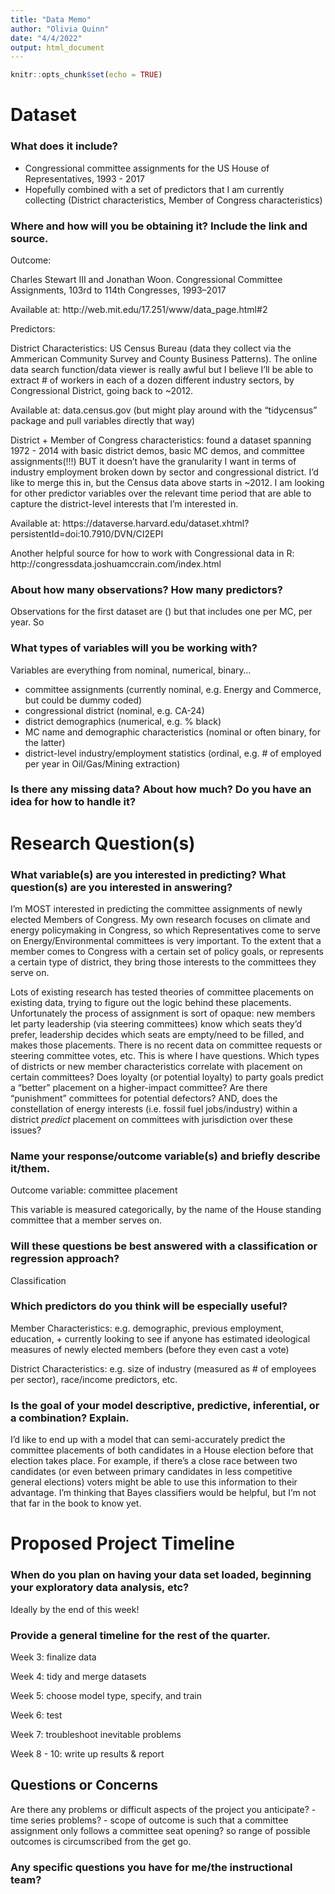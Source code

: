 ```yaml
---
title: "Data Memo"
author: "Olivia Quinn"
date: "4/4/2022"
output: html_document
---
```


```r
knitr::opts_chunk$set(echo = TRUE)
```

# Dataset

### What does it include? 

- Congressional committee assignments for the US House of Representatives, 1993 - 2017
- Hopefully combined with a set of predictors that I am currently collecting (District characteristics, Member of Congress characteristics)


### Where and how will you be obtaining it? Include the link and source.

Outcome: 

Charles Stewart III and Jonathan Woon.  Congressional Committee Assignments, 103rd to 114th Congresses, 1993--2017

Available at: http://web.mit.edu/17.251/www/data_page.html#2

Predictors: 

District Characteristics: US Census Bureau (data they collect via the Ammerican Community Survey and County Business Patterns). The online data search function/data viewer is really awful but I believe I'll be able to extract # of workers in each of a dozen different industry sectors, by Congressional District, going back to ~2012. 

Available at: data.census.gov (but might play around with the "tidycensus" package and pull variables directly that way)

District + Member of Congress characteristics: found a dataset spanning 1972 - 2014 with basic district demos, basic MC demos, and committee assignments(!!!) BUT it doesn't have the granularity I want in terms of industry employment broken down by sector and congressional district. I'd like to merge this in, but the Census data above starts in ~2012. I am looking for other predictor variables over the relevant time period that are able to capture the district-level interests that I'm interested in. 

Available at: https://dataverse.harvard.edu/dataset.xhtml?persistentId=doi:10.7910/DVN/CI2EPI


Another helpful source for how to work with Congressional data in R: http://congressdata.joshuamccrain.com/index.html

### About how many observations? How many predictors? 

Observations for the first dataset are () but that includes one per MC, per year. So 

### What types of variables will you be working with?

Variables are everything from nominal, numerical, binary...

- committee assignments (currently nominal, e.g. Energy and Commerce, but could be dummy coded)
- congressional district (nominal, e.g. CA-24)
- district demographics (numerical, e.g. % black)
- MC name and demographic characteristics (nominal or often binary, for the latter)
- district-level industry/employment statistics (ordinal, e.g. # of employed per year in Oil/Gas/Mining extraction)


### Is there any missing data? About how much? Do you have an idea for how to handle it?



# Research Question(s)

### What variable(s) are you interested in predicting? What question(s) are you interested in answering?

I'm MOST interested in predicting the committee assignments of newly elected Members of Congress. My own research focuses on climate and energy policymaking in Congress, so which Representatives come to serve on Energy/Environmental committees is very important. To the extent that a member comes to Congress with a certain set of policy goals, or represents a certain type of district, they bring those interests to the committees they serve on. 

Lots of existing research has tested theories of committee placements on existing data, trying to figure out the logic behind these placements. Unfortunately the process of assignment is sort of opaque: new members let party leadership (via steering committees) know which seats they'd prefer, leadership decides which seats are empty/need to be filled, and makes those placements. There is no recent data on committee requests or steering committee votes, etc. This is where I have questions. Which types of districts or new member characteristics correlate with placement on certain committees? Does loyalty (or potential loyalty) to party goals predict a "better" placement on a higher-impact committee? Are there "punishment" committees for potential defectors? AND, does the constellation of energy interests (i.e. fossil fuel jobs/industry) within a district *predict* placement on committees with jurisdiction over these issues? 

### Name your response/outcome variable(s) and briefly describe it/them.

Outcome variable: committee placement

This variable is measured categorically, by the name of the House standing committee that a member serves on. 

### Will these questions be best answered with a classification or regression approach?

Classification 

### Which predictors do you think will be especially useful?

Member Characteristics: e.g. demographic, previous employment, education, + currently looking to see if anyone has estimated ideological measures of newly elected members (before they even cast a vote)

District Characteristics: e.g. size of industry (measured as # of employees per sector), race/income predictors, etc.

### Is the goal of your model descriptive, predictive, inferential, or a combination? Explain.


I'd like to end up with a model that can semi-accurately predict the committee placements of both candidates in a House election before that election takes place. For example, if there's a close race between two candidates (or even between primary candidates in less competitive general elections) voters might be able to use this information to their advantage. I'm thinking that Bayes classifiers would be helpful, but I'm not that far in the book to know yet. 


# Proposed Project Timeline

### When do you plan on having your data set loaded, beginning your exploratory data analysis, etc?

Ideally by the end of this week! 

### Provide a general timeline for the rest of the quarter.

Week 3: finalize data

Week 4: tidy and merge datasets 

Week 5: choose model type, specify, and train

Week 6: test 

Week 7: troubleshoot inevitable problems 

Week 8 - 10: write up results & report 

## Questions or Concerns

Are there any problems or difficult aspects of the project you anticipate?
- time series problems? 
- scope of outcome is such that a committee assignment only follows a committee seat opening? so range of possible outcomes is circumscribed from the get go. 

### Any specific questions you have for me/the instructional team?
